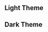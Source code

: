 
<Meta title="Themes" />

## Light Theme

<ColorPalette>
  <ColorItem
    title="Font Colors"
    subtitle="Font colors on the page"
    colors={{ fontColorBase: `${LIGHT_THEME.fontColorBase}`, fontColorLight: `${LIGHT_THEME.fontColorLight}`, fontColorAccent: `${LIGHT_THEME.fontColorAccent}` }}
  />
  <ColorItem
    title="Background Colors"
    subtitle="Background and container colors on the page"
    colors={{ backgroundColorBase: `${LIGHT_THEME.backgroundColorBase}`, backgroundColorLight: `${LIGHT_THEME.backgroundColorLight}`, backgroundColorTransparent: `${LIGHT_THEME.backgroundColorTransparent}` }}
  />
  <ColorItem
    title="Gradients"
    subtitle="Gradient for creating shadows"
    colors={{ gradientShadow: `${LIGHT_THEME.gradientShadow}` }}
  />
</ColorPalette>

## Dark Theme

<ColorPalette>
  <ColorItem
    title="Font"
    subtitle="Font colors on the page"
    colors={{ fontColorBase: `${DARK_THEME.fontColorBase}`, fontColorLight: `${DARK_THEME.fontColorLight}`, fontColorAccent: `${DARK_THEME.fontColorAccent}` }}
  />
  <ColorItem
    title="Background"
    subtitle="Background and container colors on the page"
    colors={{ backgroundColorBase: `${DARK_THEME.backgroundColorBase}`, backgroundColorLight: `${DARK_THEME.backgroundColorLight}`, backgroundColorTransparent: `${DARK_THEME.backgroundColorTransparent}` }}
  />
  <ColorItem
    title="Gradient"
    subtitle="Gradient for creating shadows"
    colors={{ gradientShadow: `${DARK_THEME.gradientShadow}` }}
  />
</ColorPalette>